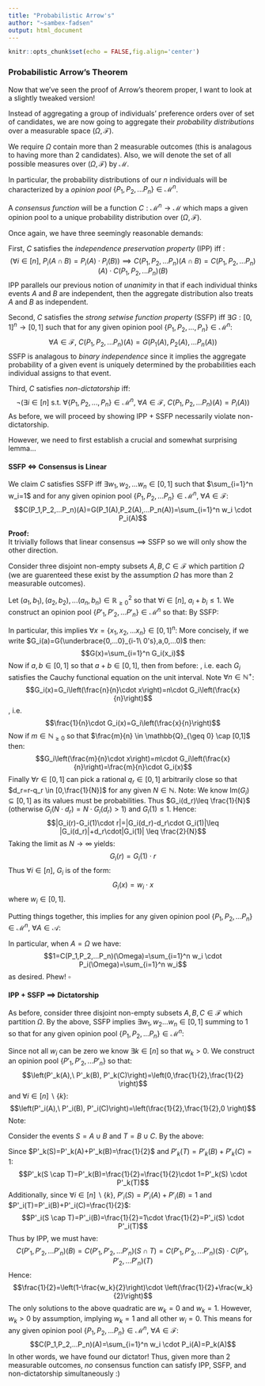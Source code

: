 ```yaml
---
title: "Probabilistic Arrow's"
author: "~sambex-fadsen"
output: html_document
---
```

```r
knitr::opts_chunk$set(echo = FALSE,fig.align='center')
```

### Probabilistic Arrow's Theorem

Now that we've seen the proof of Arrow's theorem proper, I want to look at a slightly tweaked version! 

Instead of aggregating a group of individuals' preference orders over of set of candidates, we are now going to aggregate their _probability distributions_ over a measurable space $(\Omega, \mathcal{F})$.

We require $\Omega$ contain more than 2 measurable outcomes (this is analagous to having more than $2$ candidates). Also, we will denote the set of all possible measures over $(\Omega, \mathcal{F})$ by $\mathcal{M}$. 

In particular, the probability distributions of our $n$ individuals will be characterized by a _opinion pool_ $\{P_1, P_2, ...P_n\} \in \mathcal{M}^n$. 

A _consensus function_ will be a function $C: \mathcal{M}^n \to \mathcal{M}$ which maps a given opinion pool to a unique probability distribution over $(\Omega, \mathcal{F})$.

Once again, we have three seemingly reasonable demands:

First, $C$ satisfies the _independence preservation property_ (IPP) iff :
$$(\forall i \in [n], \ P_i(A \cap B)=P_i(A)\cdot P_i(B)) \implies C(P_1,P_2,...P_n)(A\cap B)=C(P_1,P_2,...P_n)(A)\cdot C(P_1,P_2,...P_n)(B)$$
IPP parallels our previous notion of _unanimity_ in that if each individual thinks events $A$ and $B$ are independent, then the aggregate distribution also treats $A$ and $B$ as independent. 

Second, $C$ satisfies the _strong setwise function property_ (SSFP) iff $\exists G: [0,1]^n \to [0,1]$ such that for any given opinion pool $\{P_1,P_2,...,P_n\}\in \mathcal{M}^n$:
$$\forall A \in \mathcal{F}, \ C(P_1, P_2, ...P_n)(A)=G(P_1(A),P_2(A),...P_n(A))$$
SSFP is analagous to _binary independence_ since it implies the aggregate probability of a given event is uniquely determined by the probabilities each individual assigns to that event.

Third, $C$ satisfies _non-dictatorship_ iff:
$$\neg(\exists i \in [n] \ \text{s.t.} \ \forall \{P_1,P_2,...,P_n\}\in \mathcal{M}^n, \ \forall A \in \mathcal{F}, \ C(P_1,P_2,...P_n)(A)=P_i(A) )$$
As before, we will proceed by showing IPP + SSFP necessarily violate non-dictatorship.

However, we need to first establish a crucial and somewhat surprising lemma...

#### SSFP $\iff$ Consensus is Linear

We claim $C$ satisfies SSFP iff $\exists w_1, w_2,...w_n \in [0,1]$ such that $\sum_{i=1}^n w_i=1$ and for any given opinion pool $\{P_1,P_2,...P_n\}\in \mathcal{M}^n$,  $\forall A \in \mathcal{F}$:
$$C(P_1,P_2,...P_n)(A)=G(P_1(A),P_2(A),...P_n(A))=\sum_{i=1}^n w_i \cdot P_i(A)$$
 
**Proof:**
\
It trivially follows that linear consensus $\implies$ SSFP so we will only show the other direction.

Consider three disjoint non-empty subsets $A, B, C \in \mathcal{F}$ which partition $\Omega$ (we are guarenteed these exist by the assumption $\Omega$ has more than 2 measurable outcomes).

Let $(a_1,b_1),(a_2,b_2),...(a_n,b_n) \in \mathbb{R}^2_{\geq 0}$ so that $\forall i \in [n], \ a_i+b_i \leq 1$. We construct an opinion pool $\{P'_1, P'_2, ... P'_n\} \in \mathcal{M}^n$ so that:
\begin{align*}
&P'_i(A)=a_i
\\
&P'_i(B)=b_i
\\
&P'_i(C)=1-(a_i+b_i)
\end{align*}
By SSFP:
\begin{align*}
G(a_1+b_1,a_2+b_2,...a_n+b_n)&=G(P'_1(A)+P'_1(B),P'_2(A)+P'_2(B),...P'_n(A)+P'_n(B))
\\
&=G(P'_1(A\cup B),P'_2(A\cup B),...P'_n(A\cup B))
\\
&=C(P'_1,P'_2,...P'_n)(A \cup B)
\\
&=C(P'_1,P'_2,...P'_n)(A)+C(P'_1,P'_2,...P'_n)(B)
\\
&=G(P'_1(A),P'_2(A),...P'_n(A))+G(P'_1(B),P'_2(B),...P'_n(B))
\\
&=G(a_1,a_2,...a_n)+G(b_1,b_2,...b_n)
\end{align*}

In particular, this implies $\forall x=\{x_1,x_2,...x_n\}\in [0,1]^n$:
\begin{align*}
G(x_1,x_2,...x_n)=G(x_1,0,...0)+G(0,x_2,...x_n)=\sum_{i=1}^n G(0,...0,x_i,0,...0)
\end{align*}
More concisely, if we write $G_i(a)=G(\underbrace{0,...0}_{i-1\ 0's},a,0,...0)$ then:
$$G(x)=\sum_{i=1}^n G_i(x_i)$$
Now if $a,b \in [0,1]$ so that $a+b \in [0,1]$, then from before:
\begin{align*}
G_i(a+b)&=G(0,...0,a+b,0,...0)
\\
&=G(0,...0,a,0,...0)+G(0,...0,b,0,...0)
\\
&=G_i(a)+G_i(b)
\end{align*}
, i.e. each $G_i$ satisfies the Cauchy functional equation on the unit interval. Note $\forall n \in \mathbb{N}^+$:
$$G_i(x)=G_i\left(\frac{n}{n}\cdot x\right)=n\cdot G_i\left(\frac{x}{n}\right)$$
, i.e.
$$\frac{1}{n}\cdot G_i(x)=G_i\left(\frac{x}{n}\right)$$
Now if $m\in \mathbb{N}_{\geq 0}$ so that $\frac{m}{n} \in \mathbb{Q}_{\geq 0} \cap [0,1]$ then:
$$G_i\left(\frac{m}{n}\cdot x\right)=m\cdot G_i\left(\frac{x}{n}\right)=\frac{m}{n}\cdot G_i(x)$$
Finally $\forall r \in [0,1]$ can pick a rational $q_r \in [0,1]$ arbitrarily close so that $d_r=r-q_r \in [0,\frac{1}{N}]$ for any given $N \in \mathbb{N}$. Note:
\begin{align*}
G_i(r)-G_i(1)\cdot r&=G_i(r-q_r+q_r)-G_i(1)\cdot r
\\
&=G_i(r-q_r)+G_i(q_r)-G_i(1)\cdot r
\\
&=G_i(r-q_r)+(q_r-r)\cdot G_i(1)
\\
&=G_i(d_r)-d_r\cdot G_i(1)
\end{align*}
We know $\text{Im}(G_i)\subseteq [0,1]$ as its values must be probabilities. Thus $G_i(d_r)\leq \frac{1}{N}$ (otherwise $G_i(N \cdot d_r)=N \cdot G_i(d_r) > 1$) and $G_i(1) \leq 1$. Hence:
$$|G_i(r)-G_i(1)\cdot r|=|G_i(d_r)-d_r\cdot G_i(1)|\leq |G_i(d_r)|+d_r\cdot|G_i(1)| \leq \frac{2}{N}$$
Taking the limit as $N \to \infty$ yields:
$$G_i(r)=G_i(1)\cdot r$$
Thus $\forall i \in [n]$, $G_i$ is of the form:
$$G_i(x)=w_i \cdot x$$
where $w_i \in [0,1]$.

Putting things together, this implies for any given opinion pool $\{P_1,P_2,...P_n\} \in \mathcal{M}^n$, $\forall A \in \mathcal{A}$:
\begin{align*}
C(P_1,P_2,...P_n)(A)&=G(P_1(A),P_2(A),...P_n(A))
\\
&=\sum_{i=1}^n G_i(P_i(A))
\\
&=\sum_{i=1}^n w_i \cdot P_i(A)
\end{align*}

In particular, when $A=\Omega$ we have:
$$1=C(P_1,P_2,...P_n)(\Omega)=\sum_{i=1}^n w_i \cdot P_i(\Omega)=\sum_{i=1}^n w_i$$
as desired. Phew! $\square$

#### IPP + SSFP $\implies$ Dictatorship
As before, consider three disjoint non-empty subsets $A, B, C \in \mathcal{F}$ which partition $\Omega$. By the above, SSFP implies $\exists w_1,w_2...w_n \in [0,1]$ summing to $1$ so that for any given opinion pool $\{P_1,P_2,...P_n\}\in \mathcal{M}^n$:

\begin{align*}
&C(P_1,P_2,...P_n)(A)=\sum_{i=1}^n w_i P_i(A)
\\
&C(P_1,P_2,...P_n)(B)=\sum_{i=1}^n w_i P_i(B)
\\
&C(P_1,P_2,...P_n)(C)=\sum_{i=1}^n w_i P_i(C)
\end{align*}

Since not all $w_i$ can be zero we know $\exists k \in [n]$ so that $w_k>0$. We construct an opinion pool $\{P'_1,P'_2,...P'_n\}$ so that:
$$\left(P'_k(A),\ P'_k(B), P'_k(C)\right)=\left(0,\frac{1}{2},\frac{1}{2} \right)$$
and $\forall i \in [n] \backslash \{k\}$:
$$\left(P'_i(A),\ P'_i(B), P'_i(C)\right)=\left(\frac{1}{2},\frac{1}{2},0 \right)$$
Note:
\begin{align*}
&C(P'_1,P'_2,...P'_n)(A)=\frac{1-w_k}{2}
\\
&C(P'_1,P'_2,...P'_n)(B)=\frac{1}{2}
\\
&C(P'_1,P'_2,...P'_n)(C)=\frac{w_k}{2}
\end{align*}

Consider the events $S=A \cup B$ and $T=B \cup C$. By the above:
\begin{align*}
&C(P'_1,P'_2,...P'_n)(S)=\frac{1-w_k}{2}+\frac{1}{2}=1-\frac{w_k}{2}
\\
&C(P'_1,P'_2,...P'_n)(T)=\frac{1}{2}+\frac{w_k}{2}
\end{align*}

Since $P'_k(S)=P'_k(A)+P'_k(B)=\frac{1}{2}$ and $P'_k(T)=P'_k(B)+P'_k(C)=1$:
$$P'_k(S \cap T)=P'_k(B)=\frac{1}{2}=\frac{1}{2}\cdot 1=P'_k(S) \cdot P'_k(T)$$
Additionally, since  $\forall i \in [n] \backslash \{k\}$, $P'_i(S)=P'_i(A)+P'_i(B)=1$ and $P'_i(T)=P'_i(B)+P'_i(C)=\frac{1}{2}$: 
$$P'_i(S \cap T)=P'_i(B)=\frac{1}{2}=1\cdot \frac{1}{2}=P'_i(S) \cdot P'_i(T)$$
Thus by IPP, we must have:
$$C(P'_1,P'_2,...P'_n)(B)=C(P'_1,P'_2,...P'_n)(S \cap T)=C(P'_1,P'_2,...P'_n)(S) \cdot C(P'_1,P'_2,...P'_n)(T)$$
Hence:
$$\frac{1}{2}=\left(1-\frac{w_k}{2}\right)\cdot \left(\frac{1}{2}+\frac{w_k}{2}\right)$$
The only solutions to the above quadratic are $w_k=0$ and $w_k=1$. However, $w_k>0$ by assumption, implying $w_k=1$ and all other $w_i=0$. This means for any given opinion pool $\{P_1,P_2,...P_n\}\in \mathcal{M}^n$, $\forall A \in \mathcal{F}$:
$$C(P_1,P_2,...P_n)(A)=\sum_{i=1}^n w_i \cdot P_i(A)=P_k(A)$$
In other words, we have found our dictator! Thus, given more than 2 measurable outcomes, _no_ consensus function can satisfy IPP, SSFP, and non-dictatorship simultaneously :)